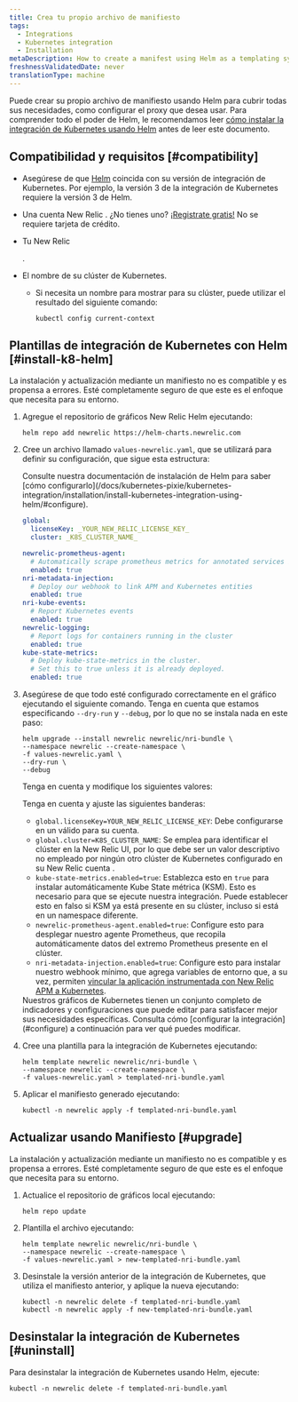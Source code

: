 ```yaml
---
title: Crea tu propio archivo de manifiesto
tags:
  - Integrations
  - Kubernetes integration
  - Installation
metaDescription: How to create a manifest using Helm as a templating system
freshnessValidatedDate: never
translationType: machine
---
```


Puede crear su propio archivo de manifiesto usando Helm para cubrir todas sus necesidades, como configurar el proxy que desea usar. Para comprender todo el poder de Helm, le recomendamos leer [cómo instalar la integración de Kubernetes usando Helm](/docs/kubernetes-pixie/kubernetes-integration/installation/install-kubernetes-integration-using-helm) antes de leer este documento.

## Compatibilidad y requisitos [#compatibility]

* Asegúrese de que [Helm](https://github.com/helm/helm#install) coincida con su versión de integración de Kubernetes. Por ejemplo, la versión 3 de la integración de Kubernetes requiere la versión 3 de Helm.

* Una cuenta New Relic . ¿No tienes uno? [¡Registrate gratis!](https://newrelic.com/signup) No se requiere tarjeta de crédito.

* Tu New Relic

  <InlinePopover type="licenseKey"/>

  .

* El nombre de su clúster de Kubernetes.

  * Si necesita un nombre para mostrar para su clúster, puede utilizar el resultado del siguiente comando:

    ```shell
    kubectl config current-context
    ```

## Plantillas de integración de Kubernetes con Helm [#install-k8-helm]

<Callout variant="important">
  La instalación y actualización mediante un manifiesto no es compatible y es propensa a errores. Esté completamente seguro de que este es el enfoque que necesita para su entorno.
</Callout>

1. Agregue el repositorio de gráficos New Relic Helm ejecutando:

   ```shell
   helm repo add newrelic https://helm-charts.newrelic.com
   ```

2. Cree un archivo llamado `values-newrelic.yaml`, que se utilizará para definir su configuración, que sigue esta estructura:

   <Callout variant="important">
     Consulte nuestra documentación de instalación de Helm para saber [cómo configurarlo](/docs/kubernetes-pixie/kubernetes-integration/installation/install-kubernetes-integration-using-helm/#configure).
   </Callout>

   ```yaml
   global:
     licenseKey: _YOUR_NEW_RELIC_LICENSE_KEY_
     cluster: _K8S_CLUSTER_NAME_

   newrelic-prometheus-agent:
     # Automatically scrape prometheus metrics for annotated services in the cluster
     enabled: true
   nri-metadata-injection:
     # Deploy our webhook to link APM and Kubernetes entities
     enabled: true
   nri-kube-events:
     # Report Kubernetes events
     enabled: true
   newrelic-logging:
     # Report logs for containers running in the cluster
     enabled: true
   kube-state-metrics:
     # Deploy kube-state-metrics in the cluster.
     # Set this to true unless it is already deployed.
     enabled: true
   ```

3. Asegúrese de que todo esté configurado correctamente en el gráfico ejecutando el siguiente comando. Tenga en cuenta que estamos especificando `--dry-run` y `--debug`, por lo que no se instala nada en este paso:

   ```shell
   helm upgrade --install newrelic newrelic/nri-bundle \
   --namespace newrelic --create-namespace \
   -f values-newrelic.yaml \
   --dry-run \
   --debug
   ```

   Tenga en cuenta y modifique los siguientes valores:

   Tenga en cuenta y ajuste las siguientes banderas:

   * `global.licenseKey=YOUR_NEW_RELIC_LICENSE_KEY`: Debe configurarse en un <InlinePopover type="licenseKey"/>válido para su cuenta.
   * `global.cluster=K8S_CLUSTER_NAME`: Se emplea para identificar el clúster en la New Relic UI, por lo que debe ser un valor descriptivo no empleado por ningún otro clúster de Kubernetes configurado en su New Relic cuenta .
   * `kube-state-metrics.enabled=true`: Establezca esto en `true` para instalar automáticamente Kube State métrica (KSM). Esto es necesario para que se ejecute nuestra integración. Puede establecer esto en falso si KSM ya está presente en su clúster, incluso si está en un namespace diferente.
   * `newrelic-prometheus-agent.enabled=true`: Configure esto para desplegar nuestro agente Prometheus, que recopila automáticamente datos del extremo Prometheus presente en el clúster.
   * `nri-metadata-injection.enabled=true`: Configure esto para instalar nuestro webhook mínimo, que agrega variables de entorno que, a su vez, permiten [vincular la aplicación instrumentada con New Relic APM a Kubernetes](/docs/kubernetes-pixie/kubernetes-integration/link-your-applications/link-your-applications-kubernetes).

   <Callout variant="tip">
     Nuestros gráficos de Kubernetes tienen un conjunto completo de indicadores y configuraciones que puede editar para satisfacer mejor sus necesidades específicas. Consulta cómo [configurar la integración](#configure) a continuación para ver qué puedes modificar.
   </Callout>

4. Cree una plantilla para la integración de Kubernetes ejecutando:

   ```shell
   helm template newrelic newrelic/nri-bundle \
   --namespace newrelic --create-namespace \
   -f values-newrelic.yaml > templated-nri-bundle.yaml
   ```

5. Aplicar el manifiesto generado ejecutando:

   ```shell
   kubectl -n newrelic apply -f templated-nri-bundle.yaml
   ```

## Actualizar usando Manifiesto [#upgrade]

<Callout variant="important">
  La instalación y actualización mediante un manifiesto no es compatible y es propensa a errores. Esté completamente seguro de que este es el enfoque que necesita para su entorno.
</Callout>

1. Actualice el repositorio de gráficos local ejecutando:

   ```shell
   helm repo update
   ```

2. Plantilla el archivo ejecutando:

   ```shell
   helm template newrelic newrelic/nri-bundle \
   --namespace newrelic --create-namespace \
   -f values-newrelic.yaml > new-templated-nri-bundle.yaml
   ```

3. Desinstale la versión anterior de la integración de Kubernetes, que utiliza el manifiesto anterior, y aplique la nueva ejecutando:

   ```shell
   kubectl -n newrelic delete -f templated-nri-bundle.yaml
   kubectl -n newrelic apply -f new-templated-nri-bundle.yaml
   ```

## Desinstalar la integración de Kubernetes [#uninstall]

Para desinstalar la integración de Kubernetes usando Helm, ejecute:

```shell
kubectl -n newrelic delete -f templated-nri-bundle.yaml
```

